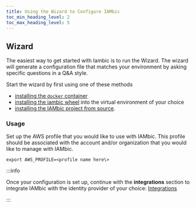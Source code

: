 ```yaml
---
title: Using the Wizard to Configure IAMbic
toc_min_heading_level: 2
toc_max_heading_level: 5
---
```


## Wizard

The easiest way to get started with Iambic is to run the Wizard. The wizard will generate a configuration file that matches your environment by asking specific questions in a Q&A style.

Start the wizard by first using one of these methods 
* [installing the `docker` container](../installation/install_via_docker)
* [installing the iambic wheel](../installation/install_via_the_wheel) into the virtual environment of your choice
* [installing the IAMbic project from source](../installation/download_the_repo).

### Usage

Set up the AWS profile that you would like to use with IAMbic. This profile should be associated with the account and/or organization that you would like to manage with IAMbic.

    export AWS_PROFILE=<profile name here\>

:::info

Once your configuration is set up, continue with the **integrations** section to integrate IAMbic with the identity provider of your choice: [Integrations](../integrations)

:::
